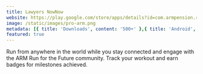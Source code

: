 ```yaml
---
title: Lawyers NowNow
website: https://play.google.com/store/apps/details?id=com.armpension.run4future
image: /static/images/pro-arm.png
metadata: [{ title: 'Downloads', content: '500+' },{ title: 'Android', content: 'Yes' },{ title: 'iOS', content: 'Yes' }]
featured: true
---
```


Run from anywhere in the world while you stay connected and engage with the ARM Run for the Future community. Track your workout and earn badges for milestones achieved.
